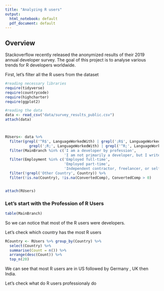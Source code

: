 ```yaml
---
title: "Analyzing R users"
output:
  html_notebook: default
  pdf_document: default
---
```




## Overview

Stackoverflow recently released the anonymized results of their 2019 annual developer survey. The goal of this project is to analyse various trends for R developers worldwide.



First, let's filter all the R users from the dataset



```r

#reading necessary libraries
require(tidyverse)
require(countrycode)
require(highcharter)
require(ggplot2)

#reading the data
data <- read_csv("data/survey_results_public.csv")
attach(data)



RUsers<- data %>% 
  filter(grepl('^R$', LanguageWorkedWith) | grepl(';R$', LanguageWorkedWith) | 
           grepl(';R;', LanguageWorkedWith) | grepl('^R;', LanguageWorkedWith)) %>% 
  filter(MainBranch %in% c('I am a developer by profession', 
                           'I am not primarily a developer, but I write code sometimes as part of my work')) %>% 
  filter(Employment %in% c('Employed full-time', 
                           'Employed part-time', 
                           'Independent contractor, freelancer, or self-employed')) %>% 
  filter(!grepl('Other Country', Country)) %>% 
  filter(!is.na(Country), !is.na(ConvertedComp), ConvertedComp > 0) 


attach(RUsers)

```



### Let's start with the Profession of R Users


```r

table(MainBranch)


```

So we can notice that most of the R users were developers.


Let's check which country has the most R users


```r

RCountry <- RUsers %>% group_by(Country) %>% 
  select(Country) %>% 
  summarise(Count = n()) %>% 
  arrange(desc(Count)) %>% 
  top_n(20)

```

We can see that most R users are in US followed by Germany , UK then India.

Let's check what do R users professionaly do


```r



```
